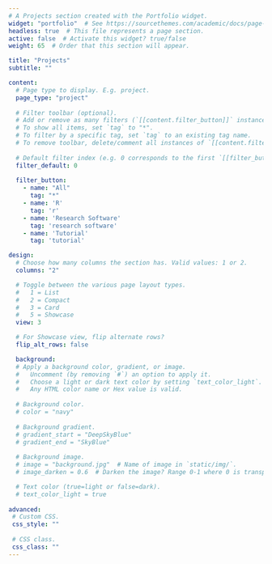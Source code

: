 ```yaml
---
# A Projects section created with the Portfolio widget.
widget: "portfolio"  # See https://sourcethemes.com/academic/docs/page-builder/
headless: true  # This file represents a page section.
active: false  # Activate this widget? true/false
weight: 65  # Order that this section will appear.

title: "Projects"
subtitle: ""

content:
  # Page type to display. E.g. project.
  page_type: "project"
  
  # Filter toolbar (optional).
  # Add or remove as many filters (`[[content.filter_button]]` instances) as you like.
  # To show all items, set `tag` to "*".
  # To filter by a specific tag, set `tag` to an existing tag name.
  # To remove toolbar, delete/comment all instances of `[[content.filter_button]]` below.
  
  # Default filter index (e.g. 0 corresponds to the first `[[filter_button]]` instance below).
  filter_default: 0
  
  filter_button:
    - name: "All"
      tag: "*"
    - name: 'R'
      tag: 'r'
    - name: 'Research Software'
      tag: 'research software'
    - name: 'Tutorial'
      tag: 'tutorial'

design:
  # Choose how many columns the section has. Valid values: 1 or 2.
  columns: "2"

  # Toggle between the various page layout types.
  #   1 = List
  #   2 = Compact
  #   3 = Card
  #   5 = Showcase
  view: 3

  # For Showcase view, flip alternate rows?
  flip_alt_rows: false

  background:
  # Apply a background color, gradient, or image.
  #   Uncomment (by removing `#`) an option to apply it.
  #   Choose a light or dark text color by setting `text_color_light`.
  #   Any HTML color name or Hex value is valid.
  
  # Background color.
  # color = "navy"
  
  # Background gradient.
  # gradient_start = "DeepSkyBlue"
  # gradient_end = "SkyBlue"
  
  # Background image.
  # image = "background.jpg"  # Name of image in `static/img/`.
  # image_darken = 0.6  # Darken the image? Range 0-1 where 0 is transparent and 1 is opaque.

  # Text color (true=light or false=dark).
  # text_color_light = true  
  
advanced:
 # Custom CSS. 
 css_style: ""
 
 # CSS class.
 css_class: ""
---
```


